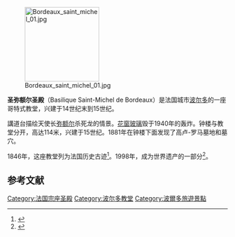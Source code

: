 [[File:Bordeaux_saint_michel_01.jpg|170px]]

'''圣弥额尔圣殿'''（Basilique Saint-Michel de Bordeaux）是法国城市[[波尔多|波尔多]]的一座哥特式教堂，兴建于14世纪末到15世纪。 

講道台描绘天使长[[米迦勒|弥额尔]]杀死龙的情景。[[花窗玻璃|花窗玻璃]]毁于1940年的轰炸。钟楼与教堂分开，高达114米，兴建于15世纪。1881年在钟楼下面发现了高卢-罗马墓地和墓穴。

1846年，这座教堂列为法国历史古迹<ref>{{Cite web |url=http://www.culture.gouv.fr/public/mistral/merimee_fr?ACTION=RETROUVER&FIELD_1=INSEE&VALUE_1=33063&NUMBER=40&GRP=0&REQ=((33063)%20%3aINSEE%20)&USRNAME=nobody&USRPWD=4%24%2534P&SPEC=9&SYN=1&IMLY=&MAX1=1&MAX2=100&MAX3=100&DOM=Tous |title=Base Mérimée |accessdate=2010-01-16 |archive-date=2017-03-14 |archive-url=https://web.archive.org/web/20170314170220/http://www.culture.gouv.fr/public/mistral/merimee_fr?ACTION=RETROUVER&FIELD_1=INSEE&VALUE_1=33063&NUMBER=40&GRP=0&REQ=((33063)%20%3aINSEE%20)&USRNAME=nobody&USRPWD=4%24%2534P&SPEC=9&SYN=1&IMLY=&MAX1=1&MAX2=100&MAX3=100&DOM=Tous |dead-url=no }}</ref>。1998年，成为世界遗产的一部分<ref>{{Cite web |url=http://whc.unesco.org/fr/list/868/multiple%3D1%26unique_number%3D1019 |title=Chemins de Saint-Jacques-de-Compostelle en France: Patrimoine mondial de l'humanité, site de l'Unesco |accessdate=2021-01-19 |archive-date=2015-07-09 |archive-url=https://web.archive.org/web/20150709224320/http://whc.unesco.org/fr/list/868/multiple%3D1%26unique_number%3D1019 |dead-url=no }}</ref>。

{{coord|44.8344|-0.5649|type:landmark_region:FR|display=title}}

==参考文献==
<div class="references-small">
<references></references>
</div>

[[Category:法国宗座圣殿|Category:法国宗座圣殿]]
[[Category:波尔多教堂|Category:波尔多教堂]]
[[Category:波爾多旅遊景點|Category:波爾多旅遊景點]]
